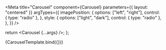 
<Meta
  title="Carousel"
  component={Carousel}
  parameters={{ layout: "centered" }}
  argTypes={{
    imagePosition: {
      options: ["left", "right"],
      control: { type: "radio" },
    },
    style: {
      options: ["light", "dark"],
      control: { type: "radio" },
    },
  }}
/>

  return <Carousel {...args} />;
};

<Canvas>
  <Story
    name="Carousel"
    args={{
      intervalInSeconds: 2,
      imagePosition: "right",
      style: "light",
      carouselItems: [
        {
          id: "58a860a4-0276-11ee-be56-0242ac120002",
          description: "Building a digital society",
          img: "../../assets/images/carousel-img-homepage.jpg",
          buttonLabel: "Find out more",
        },
        {
          id: "58a86306-0276-11ee-be56-0242ac120002",
          description: "Welcome to Digital NSW",
          img: "../../assets/images/carousel-img-digital.jpg",
          buttonLabel: "More Information",
        },
        {
          id: "58a866d0-0276-11ee-be56-0242ac120002",
          description: "Bringing digital identity to life",
          img: "../../assets/images/carousel-img-simple.jpg",
          buttonLabel: "View details",
        },
      ],
    }}
  >
    {CarouselTemplate.bind({})}
  </Story>
</Canvas>

<ArgsTable story="Carousel" />
